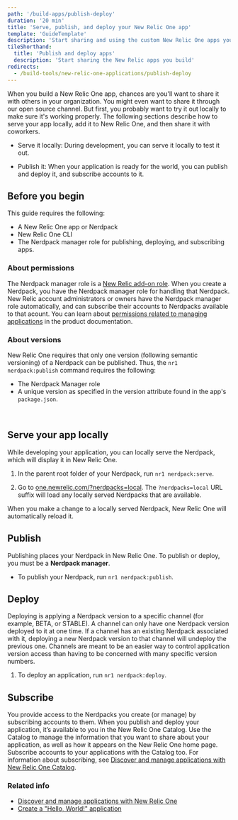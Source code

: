 ```yaml
---
path: '/build-apps/publish-deploy'
duration: '20 min'
title: 'Serve, publish, and deploy your New Relic One app'
template: 'GuideTemplate'
description: 'Start sharing and using the custom New Relic One apps you build.'
tileShorthand:
  title: 'Publish and deploy apps'
  description: 'Start sharing the New Relic apps you build'
redirects:
  - /build-tools/new-relic-one-applications/publish-deploy
---
```


<Intro>

When you build a New Relic One app, chances are you'll want to share it with others in your organization. You might even want to share it through our open source channel. But first, you probably want to try it out locally to make sure it's working properly. The following sections describe how to serve your app locally, add it to New Relic One, and then share it with coworkers. 

-   Serve it locally: During development, you can serve it locally to test it out.
    
-   Publish it: When your application is ready for the world, you can publish and deploy it, and subscribe accounts to it.


</Intro>

## Before you begin

This guide requires the following:

- A New Relic One app or Nerdpack
- New Relic One CLI 
- The Nerdpack manager role for publishing, deploying, and subscribing apps. 

### About permissions

The Nerdpack manager role is a [New Relic add-on role](https://docs.newrelic.com/docs/accounts/accounts/roles-permissions/add-roles-permissions). When you create a Nerdpack, you have the Nerdpack manager role for handling that Nerdpack. New Relic account administrators or owners have the Nerdpack manager role automatically, and can subscribe their accounts to Nerdpacks available to that acount. You can learn about [permissions related to managing applications](https://docs.newrelic.com/docs/new-relic-one/use-new-relic-one/build-new-relic-one/discover-manage-applications-new-relic-one-catalog#permission_for_managing_applications) in the product documentation.

### About versions

New Relic One requires that only one version (following semantic versioning) of a Nerdpack can be published. Thus, the `nr1 nerdpack:publish` command requires the following:

- The Nerdpack Manager role
- A unique version as specified in the version attribute found in the app's `package.json`.

<br/>

<Steps>

<Step>

## Serve your app locally

While developing your application, you can locally serve the Nerdpack, which will display it in New Relic One. 


1.  In the parent root folder of your Nerdpack, run `nr1 nerdpack:serve`.  
    
2.  Go to [one.newrelic.com/?nerdpacks=local](http://one.newrelic.com/?nerdpack=local). The  `?nerdpacks=local`  URL suffix will load any locally served Nerdpacks that are available.
    

When you make a change to a locally served Nerdpack, New Relic One will automatically reload it.


</Step>

<Step>

## Publish

Publishing places your Nerdpack in New Relic One. To publish or deploy, you must be a **Nerdpack manager**.

- To publish your Nerdpack, run `nr1 nerdpack:publish`.


</Step>

<Step>

## Deploy

Deploying is applying a Nerdpack version to a specific channel (for example, BETA, or STABLE). A channel can only have one Nerdpack version deployed to it at one time. If a channel has an existing Nerdpack associated with it, deploying a new Nerdpack version to that channel will undeploy the previous one. Channels are meant to be an easier way to control application version access than having to be concerned with many specific version numbers.

1. To deploy an application, run `nr1 nerdpack:deploy`. 


</Step>

<Step>

## Subscribe

You provide access to the Nerdpacks you create (or manage) by subscribing accounts to them. When you publish and deploy your application, it’s available to you in the New Relic One Catalog. Use the Catalog to manage the information that you want to share about your application, as well as how it appears on the New Relic One home page. Subscribe accounts to your applications with the Catalog too. For information about subscribing, see [Discover and manage applications with New Relic One Catalog](https://docs.newrelic.com/docs/new-relic-one/use-new-relic-one/build-new-relic-one/discover-manage-applications-new-relic-one-catalog).

</Step>

</Steps> 


### Related info

- [Discover and manage applications with New Relic One](https://docs.newrelic.com/docs/new-relic-one/use-new-relic-one/build-new-relic-one/discover-manage-applications-new-relic-one-catalog)
- [Create a "Hello, World!" application](/build-apps/build-hello-world-app)
